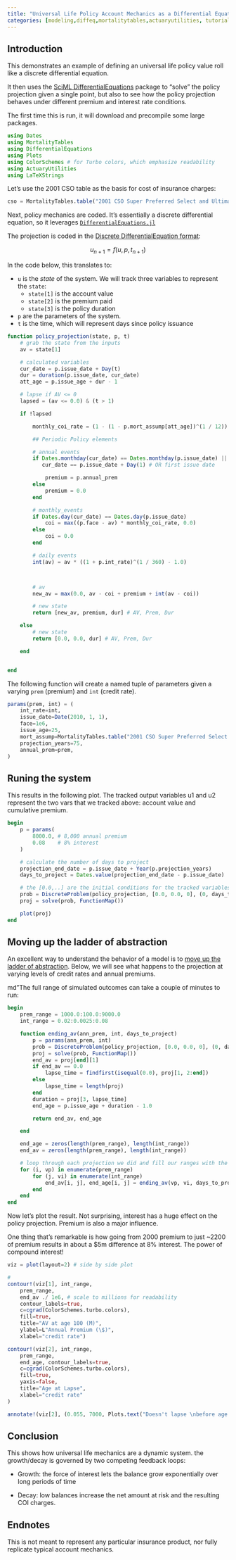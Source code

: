 ```yaml
---
title: "Universal Life Policy Account Mechanics as a Differential Equation"
categories: [modeling,diffeq,mortalitytables,actuaryutilities, tutorial]
---
```


## Introduction

This demonstrates an example of defining an universal life policy value roll like a discrete differential equation. 

It then uses the [SciML DifferentialEquations](https://sciml.ai/) package to "solve" the policy projection given a single point, but also to see how the policy projection behaves under different premium and interest rate conditions.

The first time this is run, it will download and precompile some large packages.

```julia
using Dates
using MortalityTables
using DifferentialEquations
using Plots
using ColorSchemes # for Turbo colors, which emphasize readability
using ActuaryUtilities
using LaTeXStrings
```

Let's use the 2001 CSO table as the basis for cost of insurance charges:

```julia
cso = MortalityTables.table("2001 CSO Super Preferred Select and Ultimate - Male Nonsmoker, ANB")
```

Next, policy mechanics are coded. It's essentially a discrete differential equation, so it leverages [`DifferentialEquations.jl`](https://diffeq.sciml.ai/dev/)

The projection is coded in the [Discrete DifferentialEquation format](https://diffeq.sciml.ai/dev/types/discrete_types/):

$$u_{n+1} = f(u,p,t_{n+1})$$

In the code below, this translates to:

- `u` is the *state* of the system. We  will track three variables to represent the `state`:
   - `state[1]` is the account value
   - `state[2]` is the premium paid
   - `state[3]` is the policy duration
- `p` are the parameters of the system.
- `t` is the time, which will represent days since policy issuance

```julia
function policy_projection(state, p, t)
    # grab the state from the inputs
    av = state[1]

    # calculated variables
    cur_date = p.issue_date + Day(t)
    dur = duration(p.issue_date, cur_date)
    att_age = p.issue_age + dur - 1

    # lapse if AV <= 0 
    lapsed = (av <= 0.0) & (t > 1)

    if !lapsed

        monthly_coi_rate = (1 - (1 - p.mort_assump[att_age])^(1 / 12))

        ## Periodic Policy elements

        # annual events
        if Dates.monthday(cur_date) == Dates.monthday(p.issue_date) ||
           cur_date == p.issue_date + Day(1) # OR first issue date

            premium = p.annual_prem
        else
            premium = 0.0
        end

        # monthly_events
        if Dates.day(cur_date) == Dates.day(p.issue_date)
            coi = max((p.face - av) * monthly_coi_rate, 0.0)
        else
            coi = 0.0
        end

        # daily events
        int(av) = av * ((1 + p.int_rate)^(1 / 360) - 1.0)



        # av
        new_av = max(0.0, av - coi + premium + int(av - coi))

        # new state
        return [new_av, premium, dur] # AV, Prem, Dur

    else
        # new state
        return [0.0, 0.0, dur] # AV, Prem, Dur

    end


end
```

The following function will create a named tuple of parameters given a varying `prem` (premium) and `int` (credit rate).

```julia
params(prem, int) = (
    int_rate=int,
    issue_date=Date(2010, 1, 1),
    face=1e6,
    issue_age=25,
    mort_assump=MortalityTables.table("2001 CSO Super Preferred Select and Ultimate - Male Nonsmoker, ANB").ultimate,
    projection_years=75,
    annual_prem=prem,
)
```

## Runing the system

This results in the following plot. The tracked output variables u1 and u2 represent the two vars that we tracked above: account value and cumulative premium.

```julia
begin
    p = params(
        8000.0, # 8,000 annual premium
        0.08    # 8% interest
    )

    # calculate the number of days to project
    projection_end_date = p.issue_date + Year(p.projection_years)
    days_to_project = Dates.value(projection_end_date - p.issue_date)

    # the [0.0,..] are the initial conditions for the tracked variables
    prob = DiscreteProblem(policy_projection, [0.0, 0.0, 0], (0, days_to_project), p)
    proj = solve(prob, FunctionMap())

    plot(proj)
end
```

## Moving up the ladder of abstraction

An excellent way to understand the behavior of a model is to [move up the ladder of abstraction](http://worrydream.com/LadderOfAbstraction/). Below, we will see what happens to the projection at varying levels of credit rates and annual premiums.

md"The full range of simulated outcomes can take a couple of minutes to run:

```julia
begin
    prem_range = 1000.0:100.0:9000.0
    int_range = 0.02:0.0025:0.08

    function ending_av(ann_prem, int, days_to_project)
        p = params(ann_prem, int)
        prob = DiscreteProblem(policy_projection, [0.0, 0.0, 0], (0, days_to_project), p)
        proj = solve(prob, FunctionMap())
        end_av = proj[end][1]
        if end_av == 0.0
            lapse_time = findfirst(isequal(0.0), proj[1, 2:end])
        else
            lapse_time = length(proj)
        end
        duration = proj[3, lapse_time]
        end_age = p.issue_age + duration - 1.0

        return end_av, end_age

    end

    end_age = zeros(length(prem_range), length(int_range))
    end_av = zeros(length(prem_range), length(int_range))

    # loop through each projection we did and fill our ranges with the ending AV and ending age
    for (i, vp) in enumerate(prem_range)
        for (j, vi) in enumerate(int_range)
            end_av[i, j], end_age[i, j] = ending_av(vp, vi, days_to_project)
        end
    end
end
```

Now let's plot the result. Not surprising, interest has a huge effect on the policy projection. Premium is also a major influence.

One thing that's remarkable is how going from 2000 premium to just ~2200 of premium results in about a $5m difference at 8% interest. The power of compound interest!

```julia
viz = plot(layout=2) # side by side plot

# 
contour!(viz[1], int_range,
    prem_range,
    end_av ./ 1e6, # scale to millions for readability
    contour_labels=true,
    c=cgrad(ColorSchemes.turbo.colors),
    fill=true,
    title="AV at age 100 (M)",
    ylabel=L"Annual Premium (\$)",
    xlabel="credit rate")

contour!(viz[2], int_range,
    prem_range,
    end_age, contour_labels=true,
    c=cgrad(ColorSchemes.turbo.colors),
    fill=true,
    yaxis=false,
    title="Age at Lapse",
    xlabel="credit rate"
)

annotate!(viz[2], (0.055, 7000, Plots.text("Doesn't lapse \nbefore age 100", 8, :white, :center)))

```

## Conclusion

This shows how universal life mechanics are a dynamic system. the growth/decay is governed by two competing feedback loops:

- Growth: the force of interest lets the balance grow exponentially over long periods of time

- Decay: low balances increase the net amount at risk and the resulting COI charges.

## Endnotes

This is not meant to represent any particular insurance product, nor fully replicate typical account mechanics.